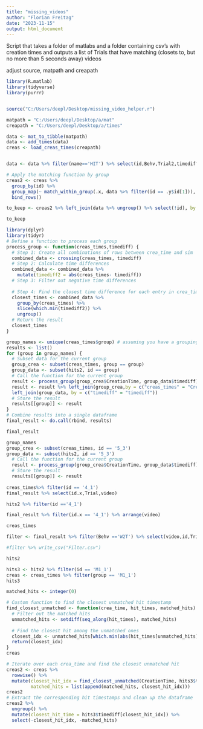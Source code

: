 ```yaml
---
title: "missing_videos"
author: "Florian Freitag"
date: "2023-11-15"
output: html_document
---
```

Script that takes a folder of matlabs and a folder containing  csv's with creation times and outputs a list of Trials that have matching (closets to, but no more than 5 seconds away) videos

adjust source, matpath and creapath


```r

library(R.matlab)
library(tidyverse)
library(purrr)


source("C:/Users/deepl/Desktop/missing_video_helper.r")

matpath = "C:/Users/deepl/Desktop/a/mat"
creapath = "C:/Users/deepl/Desktop/a/times"

```

```r
data <- mat_to_tibble(matpath)
data <- add_times(data)
creas <- load_creas_times(creapath)


data <- data %>% filter(name=='HIT') %>% select(id,Behv,Trial2,timediff)
```


```r
# Apply the matching function by group
creas2 <- creas %>%
  group_by(id) %>%
  group_map(~ match_within_group(.x, data %>% filter(id == .y$id[1])),.keep = T) %>%
  bind_rows()

to_keep <- creas2 %>% left_join(data %>% ungroup() %>% select(!id), by = join_by(closest_hit_time==timediff)) %>% select(!closest_hit_idx) %>% mutate(timediff = CreationTime-closest_hit_time)  %>% filter(abs(timediff) < 5) %>% mutate(video = sprintf("%03d", video))

to_keep
```




```r
library(dplyr)
library(tidyr)
# Define a function to process each group
process_group <- function(creas_times,timediff) {
  # Step 1: Create all combinations of rows between crea_time and sim
  combined_data <- crossing(creas_times, timediff)
  # Step 2: Calculate time differences
  combined_data <- combined_data %>%
    mutate(timediff2 = abs(creas_times- timediff))
  # Step 3: Filter out negative time differences
 
  # Step 4: Find the closest time difference for each entry in crea_time
  closest_times <- combined_data %>%
    group_by(creas_times) %>%
    slice(which.min(timediff2)) %>%
    ungroup()
  # Return the result
  closest_times
}

group_names <- unique(creas_times$group) # assuming you have a grouping variable
results <- list()
for (group in group_names) {
  # Subset data for the current group
  group_crea <- subset(creas_times, group == group)
  group_data <- subset(hits2, id == group)
  # Call the function for the current group
  result <- process_group(group_crea$CreationTime, group_data$timediff)
  result <- result %>% left_join(group_crea,by = c("creas_times" = "CreationTime")) %>%
  left_join(group_data, by = c("timediff" = "timediff"))
  # Store the result
  results[[group]] <- result
}
# Combine results into a single dataframe
final_result <- do.call(rbind, results)

final_result

group_names
group_crea <- subset(creas_times, id == '5_3')
group_data <- subset(hits2, id == '5_3')
  # Call the function for the current group
  result <- process_group(group_crea$CreationTime, group_data$timediff)
  # Store the result
  results[[group]] <- result
  
creas_times%>% filter(id == '4_1')
final_result %>% select(id.x,Trial,video)

hits2 %>% filter(id =='4_1')

final_result %>% filter(id.x == '4_1') %>% arrange(video)

creas_times

filter <- final_result %>% filter(Behv =='W2T') %>% select(video,id,Trial2) %>% mutate(newvid = sprintf("%03d", video)) %>% mutate(pre = 'mm') %>% unite('filt1',pre,id,sep="") %>% unite('filt', filt1,newvid)

#filter %>% write_csv("Filter.csv")

hits2

```


```r
hits3 <- hits2 %>% filter(id == 'M1_1')
creas <- creas_times %>% filter(group == 'M1_1')
hits3

matched_hits <- integer(0)

# Custom function to find the closest unmatched hit timestamp
find_closest_unmatched <- function(crea_time, hit_times, matched_hits) {
  # Filter out the matched hits
  unmatched_hits <- setdiff(seq_along(hit_times), matched_hits)
  
  # Find the closest hit among the unmatched ones
  closest_idx <- unmatched_hits[which.min(abs(hit_times[unmatched_hits] - crea_time))]
  return(closest_idx)
}
creas

# Iterate over each crea_time and find the closest unmatched hit
creas2 <- creas %>%
  rowwise() %>%
  mutate(closest_hit_idx = find_closest_unmatched(CreationTime, hits3$timediff, matched_hits),
         matched_hits = list(append(matched_hits, closest_hit_idx)))
creas2
# Extract the corresponding hit timestamps and clean up the dataframe
creas2 %>%
  ungroup() %>%
  mutate(closest_hit_time = hits3$timediff[closest_hit_idx]) %>%
  select(-closest_hit_idx, -matched_hits)
```



